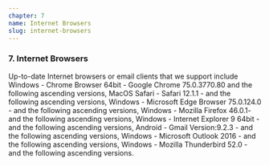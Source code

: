 ```yaml
---
chapter: 7
name: Internet Browsers
slug: internet-browsers
---
```


### 7. Internet Browsers

Up-to-date Internet browsers or email clients that we support include Windows - Chrome Browser 64bit - Google Chrome 75.0.3770.80 and the following ascending versions, MacOS Safari - Safari 12.1.1 - and the following ascending versions, Windows - Microsoft Edge Browser 75.0.124.0 - and the following ascending versions, Windows - Mozilla Firefox 46.0.1- and the following ascending versions, Windows - Internet Explorer 9 64bit - and the following ascending versions, Android - Gmail Version:9.2.3 - and the following ascending versions, Windows - Microsoft Outlook 2016 - and the following ascending versions, Windows - Mozilla Thunderbird 52.0 - and the following ascending versions.

